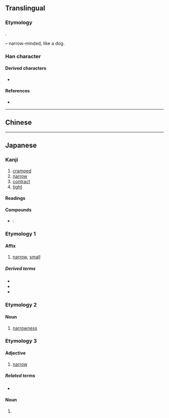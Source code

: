 {{also|狹}}
{{character info}}
==Translingual==
{{ja-forms|狭|狭|[[狹]]}}

===Etymology===
{{Han simp|狹|f=夾|t=夹}}.

{{Han compound|犬|alt1=犭|t1=dog|夹|ls=psc|c1=s|c2=p}} – narrow-minded, like a dog.

===Han character===
{{Han char|rn=94|rad=犬|as=06|sn=9|four=|canj=KHKT|ids=⿰犭夹}}

====Derived characters====
* {{l|mul|[[𮏶]]}}

====References====
* {{Han ref|kx=0711.101|dkj=20406|dj=1123.100|hdz=21343.100|uh=72ED|ud=29421}}

----

==Chinese==
{{zh-see|狹}}

----

==Japanese==
{{ja-kanji forms|狭|狹}}

===Kanji===
{{ja-kanji|grade=c|rs=犬06|kyu=狹}}

# [[cramped]]
# [[narrow]]
# [[contract]]
# [[tight]]

====Readings====
{{ja-readings
|goon=ぎょう<げふ
|kanon=こう<かふ
|kanyoon=きょう<けふ
|kun=せ-, せま-い, せば-, せば-い, せば-まる, せば-める, さ-
}}

====Compounds====
* {{ja-r|狭心症|きょうしんしょう}}: {{l|en|heart attack}}

===Etymology 1===
{{ja-kanjitab|さ|yomi=kun|alt=小}}

====Affix====
{{ja-pos|affix|さ}}
# [[narrow]], [[small]]

=====Derived terms=====
* {{ja-r|狭%物|さ%もの}}
* {{ja-r|狭%織|さ%おり}}
* {{ja-r|狭し|さし}}

===Etymology 2===
{{ja-kanjitab|せ|yomi=kun}}

====Noun====
{{ja-noun|せ}}
# {{label|ja|archaic}} [[narrowness]]
===Etymology 3===
{{ja-kanjitab|せば|yomi=kun}}

====Adjective====
{{ja-adj|infl=nari|せば}}
# {{label|ja|archaic|classical}} [[narrow]]

=====Related terms=====
* {{ja-r|狭い|せばい}}

====Noun====
{{ja-noun|せば}}
# {{short for|ja|狭縮緬|ts=せばちりめん|tr=sebachirimen}}